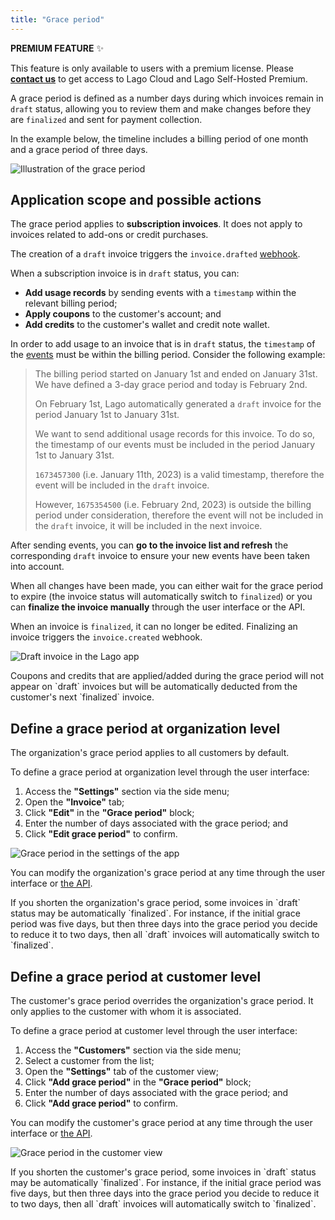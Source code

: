 ```yaml
---
title: "Grace period"
---
```


<Info>

**PREMIUM FEATURE** ✨

This feature is only available to users with a premium license. Please
**[contact us](mailto:hello@getlago.com)** to get access to Lago Cloud and Lago
Self-Hosted Premium.

</Info>

A grace period is defined as a number days during which invoices remain in
`draft` status, allowing you to review them and make changes before they are
`finalized` and sent for payment collection.

In the example below, the timeline includes a billing period of one month and a
grace period of three days.

![Illustration of the grace period](/images/grace-period-timeline-299de2425036f803f20825e8a42ab401.png)

## Application scope and possible actions[](#application-scope-and-possible-actions "Direct link to heading")

The grace period applies to **subscription invoices**. It does not apply to
invoices related to add-ons or credit purchases.

The creation of a `draft` invoice triggers the `invoice.drafted`
[webhook](/api/webhooks/messages).

When a subscription invoice is in `draft` status, you can:

- **Add usage records** by sending events with a `timestamp` within the relevant
  billing period;
- **Apply coupons** to the customer's account; and
- **Add credits** to the customer's wallet and credit note wallet.

In order to add usage to an invoice that is in `draft` status, the `timestamp`
of the [events](/ingesting-events#send-usage-measurements-to-lago) must be
within the billing period. Consider the following example:

> The billing period started on January 1st and ended on January 31st. We have
> defined a 3-day grace period and today is February 2nd.
>
> On February 1st, Lago automatically generated a `draft` invoice for the period
> January 1st to January 31st.
>
> We want to send additional usage records for this invoice. To do so, the
> timestamp of our events must be included in the period January 1st to January
> 31st.
>
> `1673457300` (i.e. January 11th, 2023) is a valid timestamp, therefore the
> event will be included in the `draft` invoice.
>
> However, `1675354500` (i.e. February 2nd, 2023) is outside the billing period
> under consideration, therefore the event will not be included in the `draft`
> invoice, it will be included in the next invoice.

After sending events, you can **go to the invoice list and refresh** the
corresponding `draft` invoice to ensure your new events have been taken into
account.

When all changes have been made, you can either wait for the grace period to
expire (the invoice status will automatically switch to `finalized`) or you can
**finalize the invoice manually** through the user interface or the API.

When an invoice is `finalized`, it can no longer be edited. Finalizing an
invoice triggers the `invoice.created` webhook.

![Draft invoice in the Lago app](/images/grace-period-draft-invoice-0a9ccbd1d7dc1b87faeb5a44abf484e1.png)

<Info>
  Coupons and credits that are applied/added during the grace period will not
  appear on `draft` invoices but will be automatically deducted from the
  customer's next `finalized` invoice.
</Info>

## Define a grace period at organization level[](#define-a-grace-period-at-organization-level "Direct link to heading")

The organization's grace period applies to all customers by default.

To define a grace period at organization level through the user interface:

1. Access the **"Settings"** section via the side menu;
2. Open the **"Invoice"** tab;
3. Click **"Edit"** in the **"Grace period"** block;
4. Enter the number of days associated with the grace period; and
5. Click **"Edit grace period"** to confirm.

![Grace period in the settings of the app](/images/grace-period-organization-eabdac12832b76fd4d75c1a266244339.png)

You can modify the organization's grace period at any time through the user
interface or [the API](/api/organizations/update).

<Warning>
  If you shorten the organization's grace period, some invoices in `draft`
  status may be automatically `finalized`. For instance, if the initial grace
  period was five days, but then three days into the grace period you decide to
  reduce it to two days, then all `draft` invoices will automatically switch to
  `finalized`.
</Warning>

## Define a grace period at customer level[](#define-a-grace-period-at-customer-level "Direct link to heading")

The customer's grace period overrides the organization's grace period. It only
applies to the customer with whom it is associated.

To define a grace period at customer level through the user interface:

1. Access the **"Customers"** section via the side menu;
2. Select a customer from the list;
3. Open the **"Settings"** tab of the customer view;
4. Click **"Add grace period"** in the **"Grace period"** block;
5. Enter the number of days associated with the grace period; and
6. Click **"Add grace period"** to confirm.

You can modify the customer's grace period at any time through the user
interface or [the API](/api/customers/create-update).

![Grace period in the customer view](/images/grace-period-customer-19e2d76ad85f4a1af86c6d8fd0f38715.png)

<Warning>
  If you shorten the customer's grace period, some invoices in `draft` status
  may be automatically `finalized`. For instance, if the initial grace period
  was five days, but then three days into the grace period you decide to reduce
  it to two days, then all `draft` invoices will automatically switch to
  `finalized`.
</Warning>
